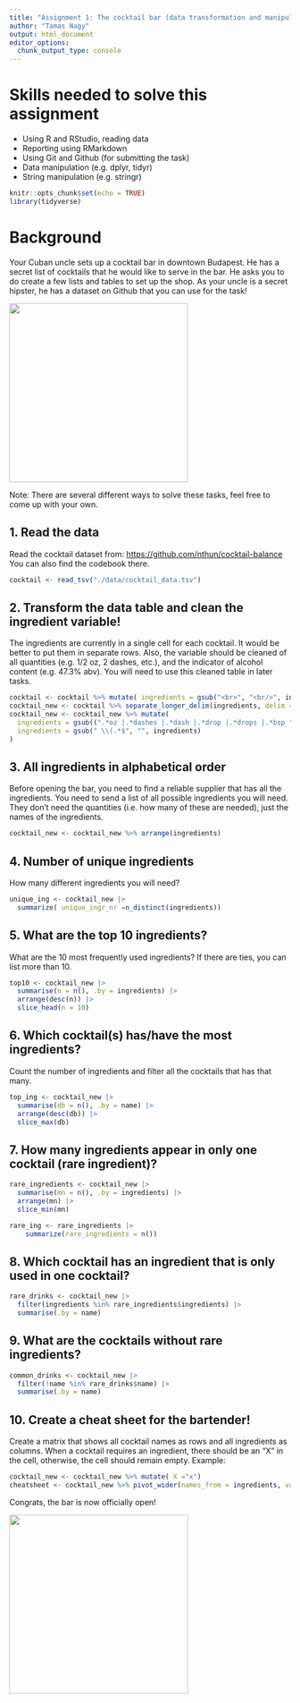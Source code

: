 ```yaml
---
title: "Assignment 1: The cocktail bar (data transformation and manipulation)"
author: "Tamas Nagy"
output: html_document
editor_options: 
  chunk_output_type: console
---
```


# Skills needed to solve this assignment

-   Using R and RStudio, reading data
-   Reporting using RMarkdown
-   Using Git and Github (for submitting the task)
-   Data manipulation (e.g. dplyr, tidyr)
-   String manipulation (e.g. stringr)

```r
knitr::opts_chunk$set(echo = TRUE)
library(tidyverse)
```

# Background

Your Cuban uncle sets up a cocktail bar in downtown Budapest. He has a secret list of cocktails that he would like to serve in the bar. He asks you to do create a few lists and tables to set up the shop. As your uncle is a secret hipster, he has a dataset on Github that you can use for the task!

![](https://media1.tenor.com/images/57a519cffd0ad4693be3b9c94b211540/tenor.gif?itemid=5195211){width="320"}

Note: There are several different ways to solve these tasks, feel free to come up with your own.

## 1. Read the data

Read the cocktail dataset from: <https://github.com/nthun/cocktail-balance> You can also find the codebook there.

```r
cocktail <- read_tsv("./data/cocktail_data.tsv")
```

## 2. Transform the data table and clean the ingredient variable!

The ingredients are currently in a single cell for each cocktail. It would be better to put them in separate rows. Also, the variable should be cleaned of all quantities (e.g. 1/2 oz, 2 dashes, etc.), and the indicator of alcohol content (e.g. 47.3% abv). You will need to use this cleaned table in later tasks.

```r
cocktail <- cocktail %>% mutate( ingredients = gsub("<br>", "<br/>", ingredients))
cocktail_new <- cocktail %>% separate_longer_delim(ingredients, delim = "<br/>")
cocktail_new <- cocktail_new %>% mutate(
  ingredients = gsub((".*oz |.*dashes |.*dash |.*drop |.*drops |.*bsp "), "",ingredients),
  ingredients = gsub(" \\(.*$", "", ingredients)
)

```

## 3. All ingredients in alphabetical order

Before opening the bar, you need to find a reliable supplier that has all the ingredients. You need to send a list of all possible ingredients you will need. They don't need the quantities (i.e. how many of these are needed), just the names of the ingredients.

```r
cocktail_new <- cocktail_new %>% arrange(ingredients)
```

## 4. Number of unique ingredients

How many different ingredients you will need?

```r
unique_ing <- cocktail_new |>
  summarize( unique_ingr_nr =n_distinct(ingredients))
```

## 5. What are the top 10 ingredients?

What are the 10 most frequently used ingredients? If there are ties, you can list more than 10.

```r
top10 <- cocktail_new |>
  summarise(n = n(), .by = ingredients) |>
  arrange(desc(n)) |>
  slice_head(n = 10)
```

## 6. Which cocktail(s) has/have the most ingredients?

Count the number of ingredients and filter all the cocktails that has that many.

```r
top_ing <- cocktail_new |> 
  summarise(db = n(), .by = name) |>
  arrange(desc(db)) |>
  slice_max(db)
```

## 7. How many ingredients appear in only one cocktail (rare ingredient)?

```r

rare_ingredients <- cocktail_new |>
  summarise(mn = n(), .by = ingredients) |>
  arrange(mn) |>
  slice_min(mn) 

rare_ing <- rare_ingredients |>
    summarize(rare_ingredients = n())

```

## 8. Which cocktail has an ingredient that is only used in one cocktail?

```r
rare_drinks <- cocktail_new |>
  filter(ingredients %in% rare_ingredients$ingredients) |>
  summarise(.by = name)
```

## 9. What are the cocktails without rare ingredients?

```r
common_drinks <- cocktail_new |> 
  filter(!name %in% rare_drinks$name) |>
  summarise(.by = name)    
```

## 10. Create a cheat sheet for the bartender!

Create a matrix that shows all cocktail names as rows and all ingredients as columns. When a cocktail requires an ingredient, there should be an "X" in the cell, otherwise, the cell should remain empty. Example:

```r
cocktail_new <- cocktail_new %>% mutate( X ="x")
cheatsheet <- cocktail_new %>% pivot_wider(names_from = ingredients, values_from = X, values_fill = list(" "))
```


Congrats, the bar is now officially open!

![](https://i.pinimg.com/originals/4e/c1/0c/4ec10c9d32b2c7c28b4b638c7f809ec5.gif){width="320"}
